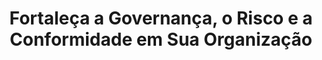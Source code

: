 ---
title: Fortaleça a Governança, o Risco e a Conformidade em Sua Organização
description: >-
  Explore
permalink: /documentation/architectures/compliance/governanca-risco-conformidade/
meta_tags: >-
  Edge Computing
namespace: docs_arch_governance_risk_compliance
---